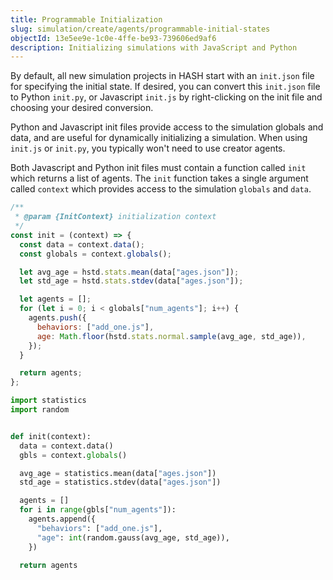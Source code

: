 ```yaml
---
title: Programmable Initialization
slug: simulation/create/agents/programmable-initial-states
objectId: 13e5ee9e-1c0e-4ffe-be93-739606ed9af6
description: Initializing simulations with JavaScript and Python
---
```


By default, all new simulation projects in HASH start with an `init.json` file for specifying the initial state. If desired, you can convert this `init.json` file to Python `init.py`, or Javascript `init.js` by right-clicking on the init file and choosing your desired conversion.

Python and Javascript init files provide access to the simulation globals and data, and are useful for dynamically initializing a simulation. When using `init.js` or `init.py`, you typically won't need to use creator agents.

Both Javascript and Python init files must contain a function called `init` which returns a list of agents. The `init` function takes a single argument called `context` which provides access to the simulation `globals` and `data`.

<Tabs>
<Tab title="JavaScript" >

```javascript
/**
 * @param {InitContext} initialization context
 */
const init = (context) => {
  const data = context.data();
  const globals = context.globals();

  let avg_age = hstd.stats.mean(data["ages.json"]);
  let std_age = hstd.stats.stdev(data["ages.json"]);

  let agents = [];
  for (let i = 0; i < globals["num_agents"]; i++) {
    agents.push({
      behaviors: ["add_one.js"],
      age: Math.floor(hstd.stats.normal.sample(avg_age, std_age)),
    });
  }

  return agents;
};
```

</Tab>

<Tab title="Python" >

```python
import statistics
import random


def init(context):
  data = context.data()
  gbls = context.globals()

  avg_age = statistics.mean(data["ages.json"])
  std_age = statistics.stdev(data["ages.json"])

  agents = []
  for i in range(gbls["num_agents"]):
    agents.append({
      "behaviors": ["add_one.js"],
      "age": int(random.gauss(avg_age, std_age)),
    })

  return agents
```

</Tab>
</Tabs>
